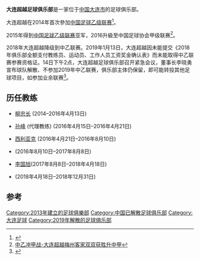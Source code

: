{{Infobox football club
| clubname  = 大連超越
| image     = [[file:Dalian_Transcendence_logo.png|180px]]
| fullname  = 大连超越足球俱乐部
| nickname  = 
| founded   = {{Start date and years ago|df=yes|2013|11|18}}
|dissolved  = 2019年1月14日
}}
'''大连超越足球俱乐部'''是一家位于[[中国|中国]][[大连市|大连市]]的足球俱乐部。

大连超越在2014年首次參加[[中国足球乙级联赛|中国足球乙级联赛]]<ref>{{Cite web |url=http://www.fa.org.cn/news/clb/2013-11-21/424894.html |title=大连超越下赛季战中乙 |access-date=2016-01-27 |archive-url=https://web.archive.org/web/20150329044043/http://www.fa.org.cn/news/clb/2013-11-21/424894.html |archive-date=2015-03-29 |dead-url=yes }}</ref>。

2015年得到[[中国足球乙级联赛|中国足球乙级联赛]]亚军，2016升級至中国足球协会甲级联赛<ref>[https://zh.wikipedia.org/w/index.php?title=大连超越足球俱乐部&action=edit&redlink=1 中乙冲甲战-大连超越梅州客家双双获胜升中甲]</ref>。

2018年大连超越降级到中乙联赛。2019年1月13日，大连超越因未能提交《2018年俱乐部全额支付教练员、运动员、工作人员工资奖金确认表》而未能取得中乙联赛参赛资格证。14日下午2点，大连超越足球俱乐部召开紧急会议，董事长李晓勇宣布球队解散、不参加2019年中乙联赛，俱乐部主体仍保留，即可能转投其他足球项目，如参加业余联赛<ref>{{Cite web|url=http://sports.sina.com.cn/china/b/2019-01-14/doc-ihqfskcn7088570.shtml|title=重磅！大连超越宣布球队解散 中甲降级后再遭痛击|last=|first=|date=14 January 2019|website=sports.sina.com.cn|archive-url=https://web.archive.org/web/20190812061908/http://sports.sina.com.cn/china/b/2019-01-14/doc-ihqfskcn7088570.shtml|archive-date=2019-08-12|dead-url=|access-date=14 January 2019}}</ref>。

==历任教练==
* {{flagicon|CHN}} [[柳忠长|柳忠长]] (2014–2016年4月13日)
* {{flagicon|CHN}} [[孙峰_(足球)|孙峰]] (代理教练) (2016年4月15日–2016年4月21日)
* {{flagicon|Slovenia}} [[埃尔明·西利亚克|西利亚克]]  (2016年4月21日–2016年8月10日)
* {{flagicon|Belgium}}{{flagicon|Bosnia}} {{link-en|鲁斯米尔·斯沃克|Rusmir Cviko|-{zh-hans:鲁斯米尔;zh-hk:鲁斯米尔}-}} (2016年8月10日–2017年8月8日)
* {{flagicon|CHN}} [[李国旭|李国旭]](2017年8月8日–2018年4月18日)
* {{flagicon|BIH}} {{link-en|泽拉鲁丁·莫哈雷莫维奇|Dželaludin Muharemović|-{zh-hans:杰罗;zh-hk:杰罗}-}}(2018年4月18日–2018年12月31日)

==参考==
{{Reflist}}

{{2014年中乙分类名单大连超越}}
{{2015年中乙分类名单大连超越}}
{{2016年中甲分类名单大连超越}}
{{2017年中甲分类名单大连超越}}
{{2018年中甲分类名单大连超越}}

[[Category:2013年建立的足球俱樂部|Category:2013年建立的足球俱樂部]]
[[Category:中国已解散足球俱乐部|Category:中国已解散足球俱乐部]]
[[Category:大连足球|Category:大连足球]]
[[Category:2019年解散的足球俱乐部|Category:2019年解散的足球俱乐部]]